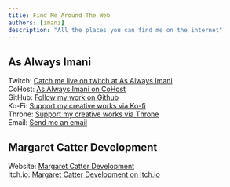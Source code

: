 ```yaml
---
title: Find Me Around The Web
authors: [imani]
description: "All the places you can find me on the internet"
---
```


## As Always Imani

Twitch: [Catch me live on twitch at As Always Imani](https://www.twitch.tv/asalwaysimani)  
CoHost: [As Always Imani on CoHost](https://cohost.org/asalwaysimani)  
GitHub: [Follow my work on Github](https://github.com/asalwaysimani)  
Ko-Fi: [Support my creative works via Ko-fi](https://ko-fi.com/asalwaysimani)  
Throne: [Support my creative works via Throne](https://throne.me/u/asalwaysimani)  
Email: [Send me an email](mailto:contact@asalwaysimani.com)

## Margaret Catter Development

Website: [Margaret Catter Development](https://margaretcatter.dev)  
Itch.io: [Margaret Catter Development on Itch.io](https://margaretcatter.itch.io/)


